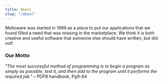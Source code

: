 ```yaml
---
title: About
slug: "/about"
---
```


Melloware was started in 1999 as a place to put our applications that we found filled a need that was missing in the marketplace. We think it is both creative and useful software that someone else should have written, but did not!

### Our Motto

_"The most successful method of programming is to begin a program as simply as possible, test it, and then add to the program until it performs the required job."_ – PDP8 handbook, Pg9-64

